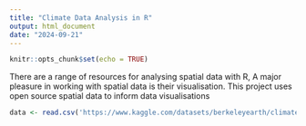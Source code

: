 ```yaml
---
title: "Climate Data Analysis in R"
output: html_document
date: "2024-09-21"
---
```


```r
knitr::opts_chunk$set(echo = TRUE)
```


There are a range of resources for analysing spatial data with R, A major pleasure in working with spatial data is their visualisation. This project uses open source spatial data to inform data visualisations
```r
data <- read.csv('https://www.kaggle.com/datasets/berkeleyearth/climate-change-earth-surface-temperature-data?select=GlobalLandTemperaturesByMajorCity.csv')
```

